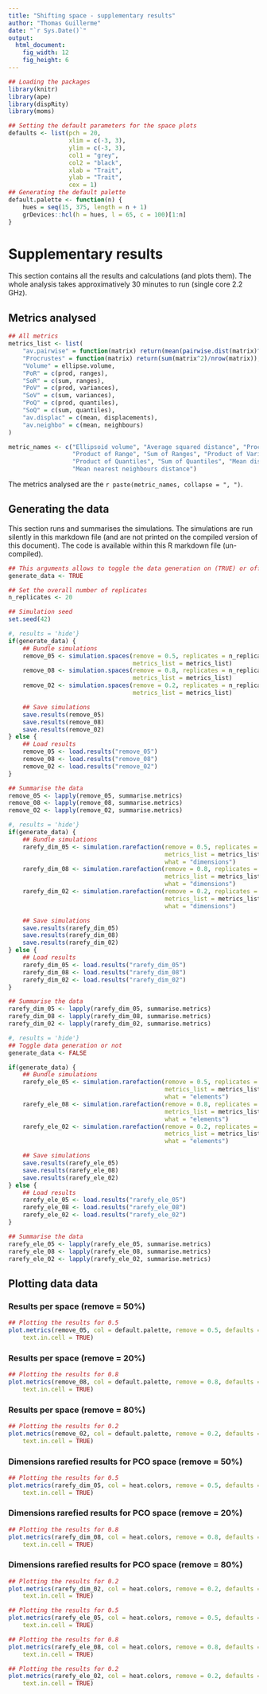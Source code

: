 ```yaml
---
title: "Shifting space - supplementary results"
author: "Thomas Guillerme"
date: "`r Sys.Date()`"
output:
  html_document:
    fig_width: 12
    fig_height: 6
---
```


```r
## Loading the packages
library(knitr)
library(ape)
library(dispRity)
library(moms)

## Setting the default parameters for the space plots
defaults <- list(pch = 20,
                 xlim = c(-3, 3),
                 ylim = c(-3, 3),
                 col1 = "grey",
                 col2 = "black",
                 xlab = "Trait",
                 ylab = "Trait",
                 cex = 1)
## Generating the default palette
default.palette <- function(n) {
    hues = seq(15, 375, length = n + 1)
    grDevices::hcl(h = hues, l = 65, c = 100)[1:n]
}
```

# Supplementary results

This section contains all the results and calculations (and plots them).
The whole analysis takes approximatively 30 minutes to run (single core 2.2 GHz).

## Metrics analysed

```r
## All metrics
metrics_list <- list(
    "av.pairwise" = function(matrix) return(mean(pairwise.dist(matrix)^2)),
    "Procrustes" = function(matrix) return(sum(matrix^2)/nrow(matrix)),
    "Volume" = ellipse.volume,
    "PoR" = c(prod, ranges),
    "SoR" = c(sum, ranges),
    "PoV" = c(prod, variances),
    "SoV" = c(sum, variances),
    "PoQ" = c(prod, quantiles),
    "SoQ" = c(sum, quantiles),
    "av.displac" = c(mean, displacements),
    "av.neighbo" = c(mean, neighbours)
)

metric_names <- c("Ellipsoid volume", "Average squared distance", "Procrustes variance",
                  "Product of Range", "Sum of Ranges", "Product of Variances", "Sum of Variances",
                  "Product of Quantiles", "Sum of Quantiles", "Mean displacement",
                  "Mean nearest neighbours distance")
```

The metrics analysed are the `r paste(metric_names, collapse = ", ")`.

## Generating the data

This section runs and summarises the simulations.
The simulations are run silently in this markdown file (and are not printed on the compiled version of this document).
The code is available within this R markdown file (un-compiled).

```r
## This arguments allows to toggle the data generation on (TRUE) or off (FALSE)
generate_data <- TRUE

## Set the overall number of replicates
n_replicates <- 20

## Simulation seed
set.seed(42)
```

```r
#, results = 'hide'}
if(generate_data) {
    ## Bundle simulations 
    remove_05 <- simulation.spaces(remove = 0.5, replicates = n_replicates,
                                   metrics_list = metrics_list)
    remove_08 <- simulation.spaces(remove = 0.8, replicates = n_replicates,
                                   metrics_list = metrics_list)
    remove_02 <- simulation.spaces(remove = 0.2, replicates = n_replicates,
                                   metrics_list = metrics_list)

    ## Save simulations
    save.results(remove_05)
    save.results(remove_08)
    save.results(remove_02)
} else {
    ## Load results
    remove_05 <- load.results("remove_05")
    remove_08 <- load.results("remove_08")
    remove_02 <- load.results("remove_02")
}

## Summarise the data
remove_05 <- lapply(remove_05, summarise.metrics)
remove_08 <- lapply(remove_08, summarise.metrics)
remove_02 <- lapply(remove_02, summarise.metrics)
```

```r
#, results = 'hide'}
if(generate_data) {
    ## Bundle simulations
    rarefy_dim_05 <- simulation.rarefaction(remove = 0.5, replicates = n_replicates,
                                            metrics_list = metrics_list,
                                            what = "dimensions")
    rarefy_dim_08 <- simulation.rarefaction(remove = 0.8, replicates = n_replicates,
                                            metrics_list = metrics_list,
                                            what = "dimensions")
    rarefy_dim_02 <- simulation.rarefaction(remove = 0.2, replicates = n_replicates,
                                            metrics_list = metrics_list,
                                            what = "dimensions")

    ## Save simulations
    save.results(rarefy_dim_05)
    save.results(rarefy_dim_08)
    save.results(rarefy_dim_02)
} else {
    ## Load results
    rarefy_dim_05 <- load.results("rarefy_dim_05")
    rarefy_dim_08 <- load.results("rarefy_dim_08")
    rarefy_dim_02 <- load.results("rarefy_dim_02")
}

## Summarise the data
rarefy_dim_05 <- lapply(rarefy_dim_05, summarise.metrics)
rarefy_dim_08 <- lapply(rarefy_dim_08, summarise.metrics)
rarefy_dim_02 <- lapply(rarefy_dim_02, summarise.metrics)
```

```r
#, results = 'hide'}
## Toggle data generation or not
generate_data <- FALSE

if(generate_data) {
    ## Bundle simulations
    rarefy_ele_05 <- simulation.rarefaction(remove = 0.5, replicates = n_replicates,
                                            metrics_list = metrics_list,
                                            what = "elements")
    rarefy_ele_08 <- simulation.rarefaction(remove = 0.8, replicates = n_replicates,
                                            metrics_list = metrics_list,
                                            what = "elements")
    rarefy_ele_02 <- simulation.rarefaction(remove = 0.2, replicates = n_replicates,
                                            metrics_list = metrics_list,
                                            what = "elements")

    ## Save simulations
    save.results(rarefy_ele_05)
    save.results(rarefy_ele_08)
    save.results(rarefy_ele_02)
} else {
    ## Load results
    rarefy_ele_05 <- load.results("rarefy_ele_05")
    rarefy_ele_08 <- load.results("rarefy_ele_08")
    rarefy_ele_02 <- load.results("rarefy_ele_02")
}

## Summarise the data
rarefy_ele_05 <- lapply(rarefy_ele_05, summarise.metrics)
rarefy_ele_08 <- lapply(rarefy_ele_08, summarise.metrics)
rarefy_ele_02 <- lapply(rarefy_ele_02, summarise.metrics)

```

## Plotting data data

### Results per space (remove = 50%)
```r
## Plotting the results for 0.5
plot.metrics(remove_05, col = default.palette, remove = 0.5, defaults = defaults,
    text.in.cell = TRUE)
```

### Results per space (remove = 20%)
```r
## Plotting the results for 0.8
plot.metrics(remove_08, col = default.palette, remove = 0.8, defaults = defaults,
    text.in.cell = TRUE)
```

### Results per space (remove = 80%)
```r
## Plotting the results for 0.2
plot.metrics(remove_02, col = default.palette, remove = 0.2, defaults = defaults,
    text.in.cell = TRUE)
```

### Dimensions rarefied results for PCO space (remove = 50%)
```r
## Plotting the results for 0.5
plot.metrics(rarefy_dim_05, col = heat.colors, remove = 0.5, defaults = defaults,
    text.in.cell = TRUE)
```

### Dimensions rarefied results for PCO space (remove = 20%)
```r
## Plotting the results for 0.8
plot.metrics(rarefy_dim_08, col = heat.colors, remove = 0.8, defaults = defaults,
    text.in.cell = TRUE)
```

### Dimensions rarefied results for PCO space (remove = 80%)
```r
## Plotting the results for 0.2
plot.metrics(rarefy_dim_02, col = heat.colors, remove = 0.2, defaults = defaults,
    text.in.cell = TRUE)
```

<!-- ### Elements rarefied results for PCO space (remove = 50%) -->

```r
## Plotting the results for 0.5
plot.metrics(rarefy_ele_05, col = heat.colors, remove = 0.5, defaults = defaults,
    text.in.cell = TRUE)
```

<!-- ### Elements rarefied results for PCO space (remove = 20%) -->

```r
## Plotting the results for 0.8
plot.metrics(rarefy_ele_08, col = heat.colors, remove = 0.8, defaults = defaults,
    text.in.cell = TRUE)
```

<!-- ### Elements rarefied results for PCO space (remove = 80%) -->

```r
## Plotting the results for 0.2
plot.metrics(rarefy_ele_02, col = heat.colors, remove = 0.2, defaults = defaults,
    text.in.cell = TRUE)
```
